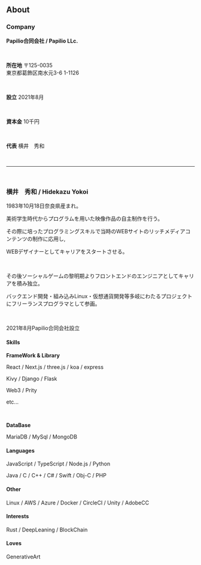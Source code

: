 
<BaseLayout>
<section style={{"textAlign":"center"}}>

## About

### Company

**Papilio合同会社 / Papilio LLc.**

<br />
<p>
<strong>所在地</strong>
〒125-0035<br />
東京都葛飾区南水元3-6 1-1126
</p>
<br />
<p>
<strong>設立</strong> 2021年8月
</p>

<br />
<p>
<strong>資本金</strong> 10千円
</p>

<br />
<p>
<strong>代表</strong> 横井　秀和
</p>


<br />
<hr />
<br />


### 横井　秀和 / Hidekazu Yokoi

1983年10月18日奈良県産まれ。 

美術学生時代からプログラムを用いた映像作品の自主制作を行う。 

その際に培ったプログラミングスキルで当時のWEBサイトのリッチメディアコンテンツの制作に応用し, 

WEBデザイナーとしてキャリアをスタートさせる。 

<br />

その後ソーシャルゲームの黎明期よりフロントエンドのエンジニアとしてキャリアを積み独立。 

バックエンド開発・組み込みLinux・仮想通貨開発等多岐にわたるプロジェクトにフリーランスプログラマとして参画。

<br />

2021年8月Papilio合同会社設立

#### Skills 

**FrameWork & Library** 

React / Next.js / three.js / koa / express 

Kivy / Django / Flask 

Web3 / Prity 

etc... 
 
<br />

**DataBase** 

MariaDB / MySql / MongoDB

#### Languages 

JavaScript / TypeScript / Node.js / Python 

Java / C / C++ / C# / Swift / Obj-C / PHP

#### Other 

Linux / AWS / Azure / Docker / CircleCI / Unity / AdobeCC

#### Interests 

Rust / DeepLeaning / BlockChain

#### Loves

GenerativeArt

</section>

</BaseLayout>